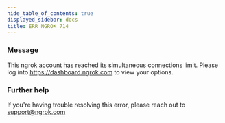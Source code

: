 ```yaml
---
hide_table_of_contents: true
displayed_sidebar: docs
title: ERR_NGROK_714
---
```


### Message

This ngrok account has reached its simultaneous connections limit. Please log into https://dashboard.ngrok.com to view your options.

<ErrorDetails />

### Further help

If you're having trouble resolving this error, please reach out to [support@ngrok.com](mailto:support@ngrok.com?subject=Help%20with%20ERR_NGROK_714)

